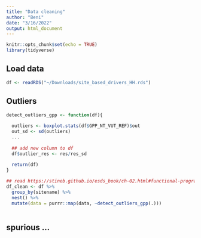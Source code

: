 ```yaml
---
title: "Data cleaning"
author: "Beni"
date: "3/16/2022"
output: html_document
---
```


```r
knitr::opts_chunk$set(echo = TRUE)
library(tidyverse)
```

## Load data


```r
df <- readRDS("~/Downloads/site_based_drivers_HH.rds")
```

## Outliers

```r
detect_outliers_gpp <- function(df){
  
  outliers <- boxplot.stats(df$GPP_NT_VUT_REF)$out
  out_sd <- sd(outliers)
  ...
  
  ## add new column to df
  df$outlier_res <- res/res_sd
  
  return(df)
}

## read https://stineb.github.io/esds_book/ch-02.html#functional-programming-i
df_clean <- df %>% 
  group_by(sitename) %>% 
  nest() %>% 
  mutate(data = purrr::map(data, ~detect_outliers_gpp(.)))
  
```

## spurious ...
